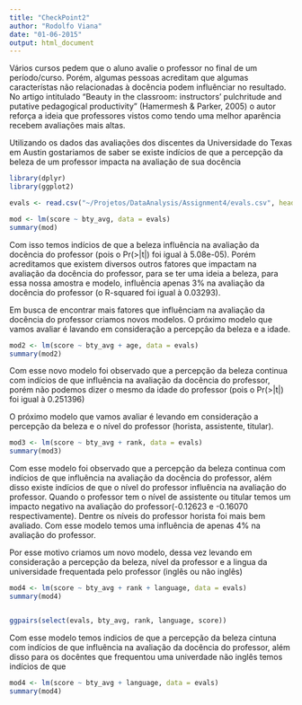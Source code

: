 ```yaml
---
title: "CheckPoint2"
author: "Rodolfo Viana"
date: "01-06-2015"
output: html_document
---
```


Vários cursos pedem que o aluno avalie o professor no final de um período/curso. Porém, algumas pessoas acreditam que algumas característas não relacionadas à docência podem influênciar no resultado. No artigo intitulado “Beauty in the classroom: instructors’ pulchritude and putative pedagogical productivity” (Hamermesh & Parker, 2005) o autor reforça a ideia que professores vistos como tendo uma melhor aparência recebem avaliações mais altas. 

Utilizando os dados das avaliações dos discentes da Universidade do Texas em Austin gostariamos de saber se existe indícios de que a percepção da beleza de um professor impacta na avaliação de sua docência


```r
library(dplyr)
library(ggplot2)

evals <- read.csv("~/Projetos/DataAnalysis/Assignment4/evals.csv", head=TRUE)

mod <- lm(score ~ bty_avg, data = evals)
summary(mod)

```

Com isso temos indícios de que a beleza influência na avaliação da docência do professor (pois o Pr(>|t|) foi igual à 5.08e-05). Porém acreditamos que existem diversos outros fatores que impactam na avaliação da docência do professor, para se ter uma ideia a beleza, para essa nossa amostra e modelo, influência apenas 3% na avaliação da docência do professor (o R-squared foi igual à 0.03293). 


Em busca de encontrar mais fatores que influênciam na avaliação da docência do professor criamos novos modelos. O próximo modelo que vamos avaliar é lavando em consideração a percepção da beleza e a idade.

```r
mod2 <- lm(score ~ bty_avg + age, data = evals)
summary(mod2)
```

Com esse novo modelo foi observado que a percepção da beleza continua com indícios de que influência na avaliação da docência do professor, porém não podemos dizer o mesmo da idade do professor (pois o Pr(>|t|) foi igual à 0.251396)

O próximo modelo que vamos avaliar é levando em consideração a percepção da beleza e o nível do professor (horista, assistente, titular).

```r
mod3 <- lm(score ~ bty_avg + rank, data = evals)
summary(mod3)
```

Com esse modelo foi observado que a percepção da beleza continua com indícios de que influência na avaliação da docência do professor, além disso existe indícios de que o nível do professor influência na avaliação do professor. Quando o professor tem o nível de assistente ou titular temos um impacto negativo na avaliação do professor(-0.12623 e -0.16070 respectivamente). Dentre os níveis do professor horista foi mais bem avaliado. Com esse modelo temos uma influência de apenas 4% na avaliação do professor. 


Por esse motivo criamos um novo modelo, dessa vez levando em consideração a percepção da beleza, nível da professor e a lingua da universidade frequentada pelo professor (inglês ou não inglês)

```r
mod4 <- lm(score ~ bty_avg + rank + language, data = evals)
summary(mod4)


ggpairs(select(evals, bty_avg, rank, language, score))
```

Com esse modelo temos indicios de que a percepção da beleza cintuna com indícios de que influência na avaliação da docência do professor, além disso para os docêntes que frequentou uma univerdade não inglês temos indícios de que  


```r
mod4 <- lm(score ~ bty_avg + language, data = evals)
summary(mod4)
```

